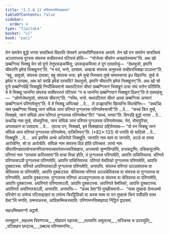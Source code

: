 ```yaml
---
title: "1.5.8.12 परिणामनसिक्खापद"
tableOfContents: false
sidebar:
  order: 4
type: "tipitaka"
basket: "vi"
book: "paci"
---
```



<DynamicBreadcrumb />

<Division number="489" book="paci">

<Paragraph number="1435" book="paci">
तेन समयेन बुद्धो भगवा सावत्थियं विहरति जेतवने अनाथपिण्डिकस्स आरामे. तेन खो पन समयेन सावत्थियं अञ्ञतरस्स पूगस्स संघस्स सचीवरभत्तं पटियत्तं होति—  “भोजेत्वा चीवरेन अच्छादेस्सामा”ति. अथ खो छब्बग्गिया भिक्खू येन सो पूगो तेनुपसङ्कमिंसु; उपसङ्कमित्वा तं पूगं एतदवोचुं—  “देथावुसो, इमानि चीवरानि इमेसं भिक्खूनन्”ति. “न मयं, भन्ते, दस्साम. अम्हाकं संघस्स अनुवस्सं सचीवरभिक्खा पञ्ञत्ता”ति. “बहू, आवुसो, संघस्स दायका, बहू संघस्स भत्ता. इमे तुम्हे निस्साय तुम्हे सम्पस्सन्ता इध विहरन्ति. तुम्हे चे इमेसं न दस्सथ, अथ को चरहि इमेसं दस्सति? देथावुसो, इमानि चीवरानि इमेसं भिक्खूनन्”ति. अथ खो सो पूगो छब्बग्गियेहि भिक्खूहि निप्पीळियमानो यथापटियत्तं चीवरं छब्बग्गियानं भिक्खूनं दत्वा संघं भत्तेन परिविसि. ये ते भिक्खू जानन्ति संघस्स सचीवरभत्तं पटियत्तं “न च जानन्ति छब्बग्गियानं भिक्खूनं दिन्नन्”ति ते एवमाहंसु—  “ओणोजेथावुसो, संघस्स चीवरन्”ति. “नत्थि, भन्ते. यथापटियत्तं चीवरं अय्या छब्बग्गिया अय्यानं छब्बग्गियानं परिणामेसुन्”ति.
</Paragraph>

<Paragraph number="1436" book="paci">
ये ते भिक्खू अप्पिच्छा …पे…  ते उज्झायन्ति खिय्यन्ति विपाचेन्ति—  “कथञ्हि नाम छब्बग्गिया भिक्खू जानं संघिकं लाभं परिणतं पुग्गलस्स परिणामेस्सन्ती”ति …पे…  “सच्चं किर तुम्हे, भिक्खवे, जानं संघिकं लाभं परिणतं पुग्गलस्स परिणामेथा”ति? “सच्चं, भगवा”ति. विगरहि बुद्धो भगवा …पे…  कथञ्हि नाम तुम्हे, मोघपुरिसा, जानं संघिकं लाभं परिणतं पुग्गलस्स परिणामेस्सथ. नेतं, मोघपुरिसा, अप्पसन्नानं वा पसादाय …पे…  एवञ्च पन, भिक्खवे, इमं सिक्खापदं उद्दिसेय्याथ—
</Paragraph>

</Division>
<Division number="490" book="paci">

<Paragraph number="1437" book="paci">
<Emphasis>“यो पन भिक्खु जानं संघिकं लाभं परिणतं पुग्गलस्स परिणामेय्य, पाचित्तियन्”</Emphasis>ति. (*82*:<Emphasis>131</Emphasis>)
</Paragraph>

</Division>
<Division number="491" book="paci">

<Paragraph number="1438" book="paci">
<Emphasis>यो पना</Emphasis>ति यो यादिसो …पे…  <Emphasis>भिक्खू</Emphasis>ति …पे…  अयं इमस्मिं अत्थे अधिप्पेतो भिक्खूति.
</Paragraph>

<Paragraph number="1439" book="paci">
<Emphasis>जानाति</Emphasis> नाम सामं वा जानाति, अञ्ञे वा तस्स आरोचेन्ति, सो वा आरोचेति.
</Paragraph>

<Paragraph number="1440" book="paci">
<Emphasis>संघिकं</Emphasis> नाम संघस्स दिन्नं होति परिच्चत्तं.
</Paragraph>

<Paragraph number="1441" book="paci">
<Emphasis>लाभो</Emphasis> नाम चीवरपिण्डपातसेनासनगिलानप्पच्चयभेसज्जपरिक्खारा, अन्तमसो चुण्णपिण्डोपि, दन्तकट्ठम्पि, दसिकसुत्तम्पि.
</Paragraph>

<Paragraph number="1442" book="paci">
<Emphasis>परिणतं</Emphasis> नाम “दस्साम करिस्सामा”ति वाचा भिन्ना होति, तं पुग्गलस्स परिणामेति, आपत्ति पाचित्तियस्स.
</Paragraph>

</Division>
<Division number="492" book="paci">

<Paragraph number="1443" book="paci">
परिणते परिणतसञ्ञी पुग्गलस्स परिणामेति, आपत्ति पाचित्तियस्स. परिणते वेमतिको पुग्गलस्स परिणामेति, आपत्ति दुक्कटस्स. परिणते अपरिणतसञ्ञी पुग्गलस्स परिणामेति, अनापत्ति. संघस्स परिणतं अञ्ञसंघस्स वा चेतियस्स वा परिणामेति, आपत्ति दुक्कटस्स. चेतियस्स परिणतं अञ्ञचेतियस्स वा संघस्स वा पुग्गलस्स वा परिणामेति, आपत्ति दुक्कटस्स. पुग्गलस्स परिणतं अञ्ञपुग्गलस्स वा संघस्स वा चेतियस्स वा परिणामेति, आपत्ति दुक्कटस्स. अपरिणते परिणतसञ्ञी, आपत्ति दुक्कटस्स. अपरिणते वेमतिको, आपत्ति दुक्कटस्स. अपरिणते अपरिणतसञ्ञी, अनापत्ति.
</Paragraph>

</Division>
<Division number="493" book="paci">

<Paragraph number="1444" book="paci">
अनापत्ति—  “कत्थ देमा”ति पुच्छीयमानो—  “यत्थ तुम्हाकं देय्यधम्मो परिभोगं वा लभेय्य पटिसङ्खारं वा लभेय्य चिरट्ठितिको वा अस्स यत्थ वा पन तुम्हाकं चित्तं पसीदति तत्थ देथा”ति भणति, उम्मत्तकस्स, आदिकम्मिकस्साति.

</Paragraph>
</Division>

<Paragraph number="1445" type="center" book="paci">
परिणामनसिक्खापदं निट्ठितं द्वादसमं.

  
सहधम्मिकवग्गो अट्ठमो.



</Paragraph>

<Paragraph number="1446" type="center" book="paci">
तस्सुद्दानं


</Paragraph>

<Paragraph number="1447" type="verses" book="paci">
_सहधम्म विवण्णञ्च,_  
_मोहापनं पहारकं;_  
_तलसत्ति अमूलञ्च,_  
_सञ्चिच्च च उपस्सुति;_  
_पटिबाहन छन्दञ्च,_  
_दब्बञ्च परिणामनन्ति._
</Paragraph>